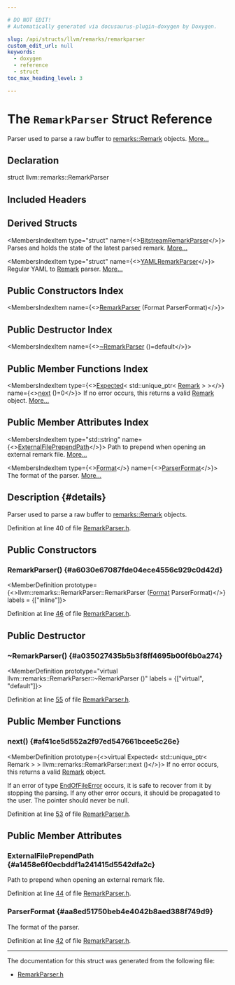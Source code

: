 ```yaml
---

# DO NOT EDIT!
# Automatically generated via docusaurus-plugin-doxygen by Doxygen.

slug: /api/structs/llvm/remarks/remarkparser
custom_edit_url: null
keywords:
  - doxygen
  - reference
  - struct
toc_max_heading_level: 3

---
```





# The `RemarkParser` Struct Reference

<DoxygenPage pluginConfig={pluginConfig}>

Parser used to parse a raw buffer to <a href="/docs/api/structs/llvm/remarks/remark">remarks::Remark</a> objects. <a href="#details">More...</a>

## Declaration

<CodeBlock>struct llvm::remarks::RemarkParser</CodeBlock>

## Included Headers

<IncludesList>
<IncludesListItem
  filePath="llvm/Remarks/RemarkParser.h"
  permalink="/docs/api/files/include/include/llvm/include/llvm/remarks/remarkparser-h"
  isLocal="true" />
</IncludesList>

## Derived Structs

<MembersIndex>

<MembersIndexItem
  type="struct"
  name={<><a href="/docs/api/structs/llvm/remarks/bitstreamremarkparser">BitstreamRemarkParser</a></>}>
Parses and holds the state of the latest parsed remark. <a href="/docs/api/structs/llvm/remarks/bitstreamremarkparser/#details">More...</a>
</MembersIndexItem>

<MembersIndexItem
  type="struct"
  name={<><a href="/docs/api/structs/llvm/remarks/yamlremarkparser">YAMLRemarkParser</a></>}>
Regular YAML to <a href="/docs/api/structs/llvm/remarks/remark">Remark</a> parser. <a href="/docs/api/structs/llvm/remarks/yamlremarkparser/#details">More...</a>
</MembersIndexItem>

</MembersIndex>

## Public Constructors Index

<MembersIndex>

<MembersIndexItem
  name={<><a href="#a6030e67087fde04ece4556c929c0d42d">RemarkParser</a> (Format ParserFormat)</>}>
</MembersIndexItem>

</MembersIndex>

## Public Destructor Index

<MembersIndex>

<MembersIndexItem
  name={<><a href="#a035027435b5b3f8ff4695b00f6b0a274">~RemarkParser</a> ()=default</>}>
</MembersIndexItem>

</MembersIndex>

## Public Member Functions Index

<MembersIndex>

<MembersIndexItem
  type={<><a href="/docs/api/classes/llvm/expected">Expected</a>&lt; std::unique&#95;ptr&lt; <a href="/docs/api/structs/llvm/remarks/remark">Remark</a> &gt; &gt;</>}
  name={<><a href="#af41ce5d552a2f97ed547661bcee5c26e">next</a> ()=0</>}>
If no error occurs, this returns a valid <a href="/docs/api/structs/llvm/remarks/remark">Remark</a> object. <a href="#af41ce5d552a2f97ed547661bcee5c26e">More...</a>
</MembersIndexItem>

</MembersIndex>

## Public Member Attributes Index

<MembersIndex>

<MembersIndexItem
  type="std::string"
  name={<><a href="#a1458e6f0ecbddf1a241415d5542dfa2c">ExternalFilePrependPath</a></>}>
Path to prepend when opening an external remark file. <a href="#a1458e6f0ecbddf1a241415d5542dfa2c">More...</a>
</MembersIndexItem>

<MembersIndexItem
  type={<><a href="/docs/api/namespaces/llvm/remarks/#a6e038f443b9029221c590524f08be0be">Format</a></>}
  name={<><a href="#aa8ed51750beb4e4042b8aed388f749d9">ParserFormat</a></>}>
The format of the parser. <a href="#aa8ed51750beb4e4042b8aed388f749d9">More...</a>
</MembersIndexItem>

</MembersIndex>

## Description {#details}

Parser used to parse a raw buffer to <a href="/docs/api/structs/llvm/remarks/remark">remarks::Remark</a> objects.

Definition at line 40 of file <a href="/docs/api/files/include/include/llvm/include/llvm/remarks/remarkparser-h">RemarkParser.h</a>.

<SectionDefinition>

## Public Constructors

### RemarkParser() {#a6030e67087fde04ece4556c929c0d42d}

<MemberDefinition
  prototype={<>llvm::remarks::RemarkParser::RemarkParser (<a href="/docs/api/namespaces/llvm/remarks/#a6e038f443b9029221c590524f08be0be">Format</a> ParserFormat)</>}
  labels = {["inline"]}>

Definition at line <a href="/docs/api/files/include/include/llvm/include/llvm/remarks/remarkparser-h/#l00046">46</a> of file <a href="/docs/api/files/include/include/llvm/include/llvm/remarks/remarkparser-h">RemarkParser.h</a>.
</MemberDefinition>

</SectionDefinition>

<SectionDefinition>

## Public Destructor

### ~RemarkParser() {#a035027435b5b3f8ff4695b00f6b0a274}

<MemberDefinition
  prototype="virtual llvm::remarks::RemarkParser::~RemarkParser ()"
  labels = {["virtual", "default"]}>

Definition at line <a href="/docs/api/files/include/include/llvm/include/llvm/remarks/remarkparser-h/#l00055">55</a> of file <a href="/docs/api/files/include/include/llvm/include/llvm/remarks/remarkparser-h">RemarkParser.h</a>.
</MemberDefinition>

</SectionDefinition>

<SectionDefinition>

## Public Member Functions

### next() {#af41ce5d552a2f97ed547661bcee5c26e}

<MemberDefinition
  prototype={<>virtual Expected&lt; std::unique&#95;ptr&lt; Remark &gt; &gt; llvm::remarks::RemarkParser::next ()</>}>
If no error occurs, this returns a valid <a href="/docs/api/structs/llvm/remarks/remark">Remark</a> object.

If an error of type <a href="/docs/api/classes/llvm/remarks/endoffileerror">EndOfFileError</a> occurs, it is safe to recover from it by stopping the parsing. If any other error occurs, it should be propagated to the user. The pointer should never be null.

Definition at line <a href="/docs/api/files/include/include/llvm/include/llvm/remarks/remarkparser-h/#l00053">53</a> of file <a href="/docs/api/files/include/include/llvm/include/llvm/remarks/remarkparser-h">RemarkParser.h</a>.
</MemberDefinition>

</SectionDefinition>

<SectionDefinition>

## Public Member Attributes

### ExternalFilePrependPath {#a1458e6f0ecbddf1a241415d5542dfa2c}

<MemberDefinition
  prototype="std::string llvm::remarks::RemarkParser::ExternalFilePrependPath">
Path to prepend when opening an external remark file.

Definition at line <a href="/docs/api/files/include/include/llvm/include/llvm/remarks/remarkparser-h/#l00044">44</a> of file <a href="/docs/api/files/include/include/llvm/include/llvm/remarks/remarkparser-h">RemarkParser.h</a>.
</MemberDefinition>

### ParserFormat {#aa8ed51750beb4e4042b8aed388f749d9}

<MemberDefinition
  prototype="Format llvm::remarks::RemarkParser::ParserFormat">
The format of the parser.

Definition at line <a href="/docs/api/files/include/include/llvm/include/llvm/remarks/remarkparser-h/#l00042">42</a> of file <a href="/docs/api/files/include/include/llvm/include/llvm/remarks/remarkparser-h">RemarkParser.h</a>.
</MemberDefinition>

</SectionDefinition>

<hr/>

The documentation for this struct was generated from the following file:

<ul>
<li><a href="/docs/api/files/include/include/llvm/include/llvm/remarks/remarkparser-h">RemarkParser.h</a></li>
</ul>

</DoxygenPage>
